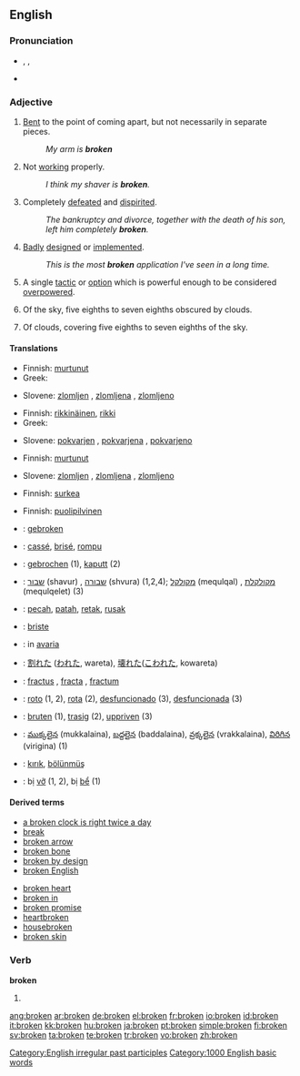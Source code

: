 {{see|Broken}}
{{wikipedia|Broken (disambiguation)}}
==English==

{{rank|follow|chance|happened|641|broken|trouble|die|arm}}

===Pronunciation===
*{{AHD|brōk'ən}}, {{IPA|/ˈbrəʊkən/}}, {{SAMPA|/"br@Uk@n/}}
*{{audio|en-us-broken.ogg|Audio (US)}}
*:{{rhymes|əʊkən}}

===Adjective===
{{en-adj}}

# [[bent|Bent]] to the point of coming apart, but not necessarily in separate pieces.
#: ''My arm is '''broken'''''
# Not [[working]] properly.
#: ''I think my shaver is '''broken'''.''
# Completely [[defeated]] and [[dispirited]].
#: ''The bankruptcy and divorce, together with the death of his son, left him completely '''broken'''.''
# {{context|software|colloquial}} [[badly|Badly]] [[designed]] or [[implemented]].
#: ''This is the most '''broken''' application I've seen in a long time.''
# {{sports}} A single [[tactic]] or [[option]] which is powerful enough to be considered [[overpowered]].
# {{meteorology}} Of the sky, five eighths to seven eighths obscured by clouds.
# {{meteorology}} Of clouds, covering five eighths to seven eighths of the sky.

====Translations====
{{trans-top|bent to the point of coming apart}}
*Finnish: [[murtunut]]
*Greek: {{t|el|σπασμένος}}
{{trans-mid}}
*Slovene: [[zlomljen]] {{m}}, [[zlomljena]] {{f}}, [[zlomljeno]] {{n}}
{{trans-bottom}}

{{trans-top|not working properly}}
*Finnish: [[rikkinäinen]], [[rikki]]
*Greek: {{t|el|χαλασμένος}}
{{trans-mid}}
*Slovene: [[pokvarjen]] {{m}}, [[pokvarjena]] {{f}}, [[pokvarjeno]] {{n}}
{{trans-bottom}}

{{trans-top|completely defeated and dispirited}}
*Finnish: [[murtunut]]
{{trans-mid}}
*Slovene: [[zlomljen]] {{m}}, [[zlomljena]] {{f}}, [[zlomljeno]] {{n}}
{{trans-bottom}}

{{trans-top|of software: badly designed or implemented}}
*Finnish: [[surkea]]
{{trans-mid}}
{{trans-bottom}}

{{trans-top|sports tactic}}
{{trans-mid}}
{{trans-bottom}}

{{trans-top|five eighths to seven eighths obscured by clouds}}
*Finnish: [[puolipilvinen]]
{{trans-mid}}
{{trans-bottom}}

{{checktrans-top}}
*{{ttbc|Dutch}}: [[gebroken]]
*{{ttbc|French}}: [[cassé]], [[brisé]], [[rompu]]
*{{ttbc|German}}: [[gebrochen]] (1), [[kaputt]] (2)
*{{ttbc|Hebrew}}: [[שבור]] (shavur) {{m}}, [[שבורה]] (shvura) {{f}} (1,2,4); [[מקולקל]] (mequlqal) {{m}}, [[מקולקלת]] (mequlqelet) {{f}} (3)
*{{ttbc|Indonesian}}: [[pecah]], [[patah]], [[retak]], [[rusak]]
*{{ttbc|Irish}}: [[briste]]
*{{ttbc|Italian}}: in [[avaria]]
{{trans-mid}}
*{{ttbc|Japanese}}: [[割れた]] ([[われた]], wareta), [[壊れた]]([[こわれた]], kowareta)
*{{ttbc|Latin}}: [[fractus]] {{m}}, [[fracta]] {{f}}, [[fractum]] {{n}}
*{{ttbc|Spanish}}: [[roto]] {{m}} (1, 2), [[rota]] {{f}} (2), [[desfuncionado]] {{m}} (3), [[desfuncionada]] {{f}} (3)
*{{ttbc|Swedish}}: [[bruten]] (1), [[trasig]] (2), [[uppriven]] (3)
*{{ttbc|Telugu}}: [[ముక్కలైన]] (mukkalaina), [[బద్దలైన]] (baddalaina), [[వ్రక్కలైన]] (vrakkalaina), [[విరిగిన]] (virigina) (1)
*{{ttbc|Turkish}}: [[kırık]], [[bölünmüş]]
*{{ttbc|Vietnamese}}: bị [[vỡ]] (1, 2), bị [[bể]] (1)
{{trans-bottom}}

====Derived terms====
{{top2}}
*[[a broken clock is right twice a day]]
*[[break]]
*[[broken arrow]]
*[[broken bone]]
*[[broken by design]]
*[[broken English]]
{{mid2}}
*[[broken heart]]
*[[broken in]]
*[[broken promise]]
*[[heartbroken]]
*[[housebroken]]
*[[broken skin]]
{{bottom}}

===Verb===
'''broken'''

# {{past participle of|[[break]]}}

[[Category:English irregular past participles]]
[[Category:1000 English basic words]]

[[ang:broken]]
[[ar:broken]]
[[de:broken]]
[[el:broken]]
[[fr:broken]]
[[io:broken]]
[[id:broken]]
[[it:broken]]
[[kk:broken]]
[[hu:broken]]
[[ja:broken]]
[[pt:broken]]
[[simple:broken]]
[[fi:broken]]
[[sv:broken]]
[[ta:broken]]
[[te:broken]]
[[tr:broken]]
[[vo:broken]]
[[zh:broken]]